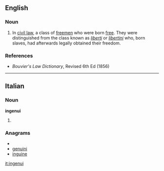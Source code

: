 ==English==

===Noun===
{{infl|en|noun}}

# {{legal}} In [[civil law]], a class of [[freemen]] who were born [[free]]. They were distinguished from the class known as ''[[liberti]]'' or ''[[libertini]]'' who, born slaves, had afterwards legally obtained their freedom. 


===References===
*''Bouvier's Law Dictionary'', Revised 6th Ed (1856)

----
==Italian==

===Noun===
'''ingenui''' {{m}}

# {{plural of|[[ingenuo]]|lang=it}}

===Anagrams===
* {{alphagram|egiinnu}}
* [[genuini#Italian|genuini]]
* [[inguine#Italian|inguine]]

[[it:ingenui]]
